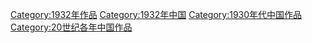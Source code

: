 [[Category:1932年作品|Category:1932年作品]]
[[Category:1932年中国|Category:1932年中国]]
[[Category:1930年代中国作品|Category:1930年代中国作品]]
[[Category:20世纪各年中国作品|Category:20世纪各年中国作品]]